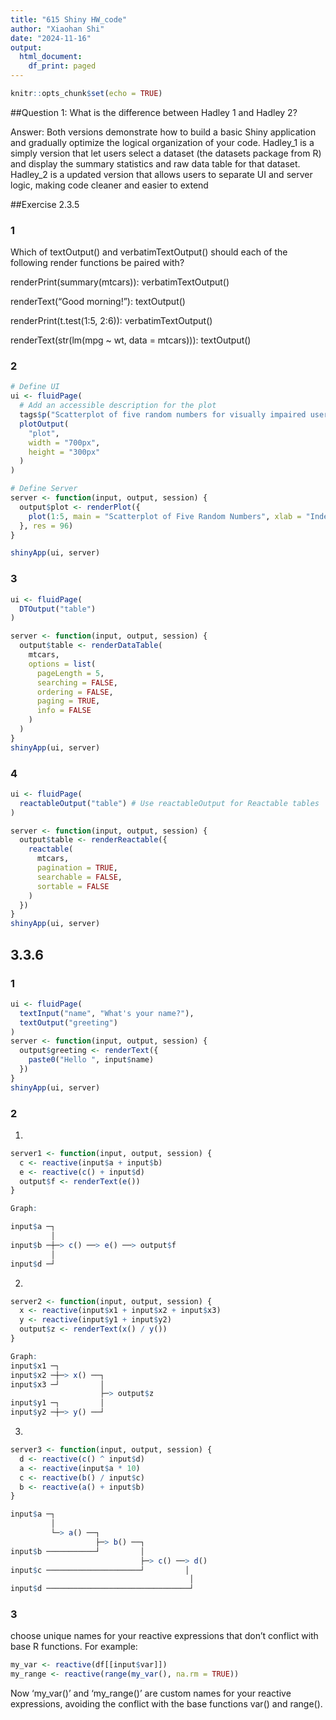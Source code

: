 ---
title: "615 Shiny HW_code"
author: "Xiaohan Shi"
date: "2024-11-16"
output:
  html_document:
    df_print: paged
---

```{r setup, include=FALSE}
knitr::opts_chunk$set(echo = TRUE)
```

##Question 1:  What is the difference between Hadley 1 and Hadley 2? 

Answer: Both versions demonstrate how to build a basic Shiny application and gradually optimize the logical organization of your code. Hadley_1 is a simply version that let users select a dataset (the datasets package from R) and display the summary  statistics and raw data table for that dataset. Hadley_2 is a updated version that allows users to separate UI and  server logic, making code cleaner and easier to extend


##Exercise 2.3.5

### 1
Which of textOutput() and verbatimTextOutput() should each of the following render functions be paired with?

renderPrint(summary(mtcars)): verbatimTextOutput()

renderText("Good morning!"): textOutput()

renderPrint(t.test(1:5, 2:6)): verbatimTextOutput()

renderText(str(lm(mpg ~ wt, data = mtcars))): textOutput()


### 2
```{r, eval=FALSE}
# Define UI
ui <- fluidPage(
  # Add an accessible description for the plot
  tags$p("Scatterplot of five random numbers for visually impaired users."),
  plotOutput(
    "plot", 
    width = "700px", 
    height = "300px"
  )
)

# Define Server
server <- function(input, output, session) {
  output$plot <- renderPlot({
    plot(1:5, main = "Scatterplot of Five Random Numbers", xlab = "Index", ylab = "Value")
  }, res = 96)
}

shinyApp(ui, server)
```

### 3
```{r, eval=FALSE}
ui <- fluidPage(
  DTOutput("table") 
)

server <- function(input, output, session) {
  output$table <- renderDataTable(
    mtcars,
    options = list(
      pageLength = 5,   
      searching = FALSE, 
      ordering = FALSE,  
      paging = TRUE,     
      info = FALSE      
    )
  )
}
shinyApp(ui, server)
```

### 4
```{r, eval=FALSE}
ui <- fluidPage(
  reactableOutput("table") # Use reactableOutput for Reactable tables
)

server <- function(input, output, session) {
  output$table <- renderReactable({
    reactable(
      mtcars,
      pagination = TRUE,  
      searchable = FALSE, 
      sortable = FALSE    
    )
  })
}
shinyApp(ui, server)
```

## 3.3.6

### 1
```{r, eval=FALSE}
ui <- fluidPage(
  textInput("name", "What's your name?"),
  textOutput("greeting")
)
server <- function(input, output, session) {
  output$greeting <- renderText({
    paste0("Hello ", input$name)
  })
}
shinyApp(ui, server)
```

### 2
1.
```{r, eval=FALSE}
server1 <- function(input, output, session) {
  c <- reactive(input$a + input$b)
  e <- reactive(c() + input$d)
  output$f <- renderText(e())
}

Graph:

input$a ─┐
         │
input$b ─┼─> c() ──> e() ──> output$f
         │
input$d ─┘
```

2.
```{r, eval=FALSE}
server2 <- function(input, output, session) {
  x <- reactive(input$x1 + input$x2 + input$x3)
  y <- reactive(input$y1 + input$y2)
  output$z <- renderText(x() / y())
}

Graph:
input$x1 ─┐
input$x2 ─┼─> x() ──┐
input$x3 ─┘         │
                    ├─> output$z
input$y1 ─┐         │
input$y2 ─┼─> y() ──┘
```

3.
```{r, eval=FALSE}
server3 <- function(input, output, session) {
  d <- reactive(c() ^ input$d)
  a <- reactive(input$a * 10)
  c <- reactive(b() / input$c)
  b <- reactive(a() + input$b)
}

input$a ─┐
         │
         └─> a() ──┐
                   ├─> b() ──┐
input$b ───────────┘         │
                             ├─> c() ──> d()
input$c ─────────────────────┘         │
                                        │
input$d ────────────────────────────────┘
```

### 3
choose unique names for your reactive expressions that don't conflict with base R functions. For example:
```{r, eval=FALSE}
my_var <- reactive(df[[input$var]])
my_range <- reactive(range(my_var(), na.rm = TRUE))
```
Now 'my_var()' and 'my_range()' are custom names for your reactive expressions, avoiding the conflict with the base functions var() and range().

